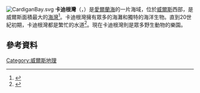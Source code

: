 [[File:CardiganBay.svg|thumb]]
'''卡迪根灣'''（{{lang-en|Cardigan Bay}}，{{lang-cy|Bae Ceredigion}}）是[[愛爾蘭海|愛爾蘭海]]的一片海域，位於[[威爾斯|威爾斯]]西部，是威爾斯面積最大的[[海灣|海灣]]<ref>{{Cite web |url=http://www.savecardiganbay.org.uk/about_sos.htm |title=Save Cardigan Bay website |accessdate=2016-02-29 |archive-date=2011-01-20 |archive-url=https://web.archive.org/web/20110120173028/http://www.savecardiganbay.org.uk/about_sos.htm |dead-url=yes }}</ref>。卡迪根灣擁有眾多的海灘和獨特的海洋生物。直到20世紀初期，卡迪根灣都是繁忙的水道<ref>{{Cite web |url=http://www.gtj.org.uk/en/articles/cardigan-port/ |title=Gathering the jewels website |accessdate=2016-02-29 |archive-date=2011-08-05 |archive-url=https://web.archive.org/web/20110805120455/http://www.gtj.org.uk/en/articles/cardigan-port/ |dead-url=no }}</ref>。現在卡迪根灣則是眾多野生動物的樂園。
==參考資料==
{{reflist}}

{{coord|52|30|N|04|25|W|type:waterbody_region:GB_scale:1000000|display=title}}

[[Category:威爾斯地理|Category:威爾斯地理]]